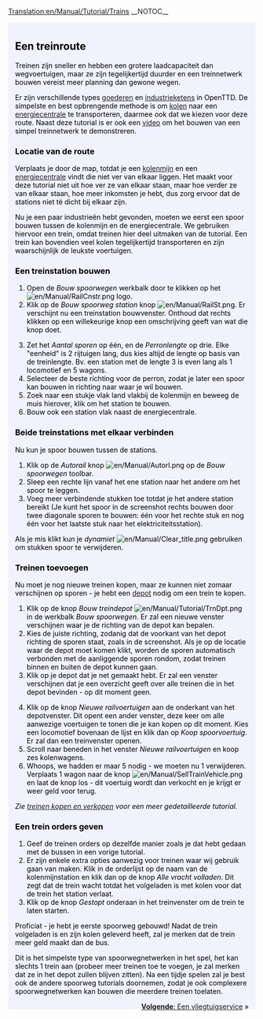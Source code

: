 [[Translation:en/Manual/Tutorial/Trains]]
{{nl/Vertaling|en/Manual/Tutorial/Trains|95}}
__NOTOC__
{{en/Tabs|5|3
|nl/Manual/Tutorial/Tutorial|1. Starten<!--
-->|nl/Manual/Tutorial/Bussen|2. Bussen<!--
-->|nl/Manual/Tutorial/Treinen|3. Treinen<!--
-->|nl/Manual/Tutorial/Vliegtuigen|4. Vliegtuigen<!--
-->|nl/Manual/Tutorial/Conclusie|5. Conclusie}}
<div style="padding:.5em 1em 1em 1em; border-top:none; background-color:#f1f2fe; color:#000;">
{{nl/Manual/Tutorial/Tutorial}}
==Een treinroute==
Treinen zijn sneller en hebben een grotere laadcapaciteit dan wegvoertuigen, maar ze zijn tegelijkertijd duurder en een treinnetwerk bouwen vereist meer planning dan gewone wegen.

Er zijn verschillende types [[nl/Manual/Base Set/Cargos/Goederen|goederen]] en [[nl/Manual/Industrie|industrie]]ketens in OpenTTD. De simpelste en best opbrengende methode is om [[nl/Manual/Base Set/Cargos/Kolen|kolen]] naar een [[nl/Manual/Base Set/Industries/Energiecentrale|energiecentrale]] te transporteren, daarmee ook dat we kiezen voor deze route. Naast deze tutorial is er ook een [http://www.cs.helsinki.fi/u/ihonkone/ottd_tut.ogg video] om het bouwen van een simpel treinnetwerk te demonstreren.

===Locatie van de route===
Verplaats je door de map, totdat je een [[nl/Manual/Base Set/Industries/Kolenmijn|kolenmijn]] en een [[nl/Manual/Base Set/Industries/Energiecentrale|energiecentrale]] vindt die niet ver van elkaar liggen. Het maakt voor deze tutorial niet uit hoe ver ze van elkaar staan, maar hoe verder ze van elkaar staan, hoe meer inkomsten je hebt, dus zorg ervoor dat de stations niet té dicht bij elkaar zijn.
{{en/Phototable|[[File:en/Manual/Tutorial/Tutorial1.png|400px]]|Een energiecentrale vlakbij een kolenmijn.|none}}

Nu je een paar industrieën hebt gevonden, moeten we eerst een spoor bouwen tussen de kolenmijn en de energiecentrale. We gebruiken hiervoor een trein, omdat treinen hier deel uitmaken van de tutorial. Een trein kan bovendien veel kolen tegelijkertijd transporteren en zijn waarschijnlijk de leukste voertuigen.

===Een treinstation bouwen===
{{en/Phototable|[[File:nl/Manual/Bouw spoorwegen.png]]|De ''Bouw spoorwegen'' werkbalk.|none|6=:}}
#Open de ''Bouw spoorwegen'' werkbalk door te klikken op het [[File:en/Manual/RailCnstr.png]] logo.
#Klik op de ''Bouw spoorweg station'' knop [[File:en/Manual/RailSt.png]]. Er verschijnt nu een treinstation bouwvenster. Onthoud dat rechts klikken op een willekeurige knop een omschrijving geeft van wat die knop doet.
{{en/Phototable|[[File:nl/Manual/Stationgui.png]]|Het stationskeuze venster.|none|6=:}}
<ol start="3">
<li>Zet het ''Aantal sporen'' op één, en de ''Perronlengte'' op drie. Elke "eenheid" is 2 rijtuigen lang, dus kies altijd de lengte op basis van de treinlengte. Bv. een station met de lengte 3 is even lang als 1 locomotief en 5 wagons.
<li>Selecteer de beste richting voor de perron, zodat je later een spoor kan bouwen in richting naar waar je wil bouwen.
<li> Zoek naar een stukje vlak land vlakbij de kolenmijn en beweeg de muis hierover, klik om het station te bouwen.
<li> Bouw ook een station vlak naast de energiecentrale.
</ol>
{{en/Phototable|[[File:en/Manual/Tutorial/Tutorial2.png|400px]]|Jouw stations vlak naast industrie.|none|6=:}}

===Beide treinstations met elkaar verbinden===
Nu kun je spoor bouwen tussen de stations.

#Klik op de  ''Autorail'' knop [[File:en/Manual/Autorl.png]] op de ''Bouw spoorwegen'' toolbar.
#Sleep een rechte lijn vanaf het ene station naar het andere om het spoor te leggen.
#Voeg meer verbindende stukken toe totdat je het andere station bereikt (Je kunt het spoor in de screenshot rechts bouwen door twee diagonale sporen te bouwen: één voor het rechte stuk en nog één voor het laatste stuk naar het elektriciteitsstation).
{{en/Phototable|[[File:en/Manual/Tutorial/Tutorial3.png|400px]]|Verbonden stations.|none|6=:}}

Als je mis klikt kun je ''dynamiet'' [[File:en/Manual/Clear title.png]] gebruiken om stukken spoor te verwijderen.

===Treinen toevoegen===
Nu moet je nog nieuwe treinen kopen, maar ze kunnen niet zomaar verschijnen op sporen - je hebt een [[nl/Depot|depot]] nodig om een trein te kopen.

#Klik op de knop ''Bouw treindepot'' [[File:en/Manual/Tutorial/TrnDpt.png]] in de werkbalk ''Bouw spoorwegen''. Er zal een nieuwe venster verschijnen waar je de richting van de depot kan bepalen.
#Kies de juiste richting, zodanig dat de voorkant van het depot richting de sporen staat, zoals in de screenshot. Als je op de locatie waar de depot moet komen klikt, worden de sporen automatisch verbonden met de aanliggende sporen rondom, zodat treinen binnen en buiten de depot kunnen gaan.
#Klik op je depot dat je net gemaakt hebt. Er zal een venster verschijnen dat je een overzicht geeft over alle treinen die in het depot bevinden - op dit moment geen.
{{en/Phototable|[[File:nl/Manual/Tutorial/Tutorial4.png|400px]]|Het depotvenster|none|6=:}}
<ol start="4">
<li>Klik op de knop ''Nieuwe railvoertuigen'' aan de onderkant van het depotvenster. Dit opent een ander venster, deze keer om alle aanwezige voertuigen te tonen die je kan kopen op dit moment. Kies een locomotief bovenaan de lijst en klik dan op ''Koop spoorvoertuig''. Er zal dan een treinvenster openen.
<li>Scroll naar beneden in het venster ''Nieuwe railvoertuigen'' en koop zes kolenwagens.
<li>Whoops, we hadden er maar 5 nodig - we moeten nu 1 verwijderen. Verplaats 1 wagon naar de knop [[File:en/Manual/SellTrainVehicle.png]] en laat de knop los - dit voertuig wordt dan verkocht en je krijgt er weer geld voor terug.
</ol>
''Zie [[nl/Manual/Treinen kopen en verkopen|treinen kopen en verkopen]] voor een meer gedetailleerde tutorial.''

===Een trein orders geven===
#Geef de treinen orders op dezelfde manier zoals je dat hebt gedaan met de bussen in een vorige tutorial.
#Er zijn enkele extra opties aanwezig voor treinen waar wij gebruik gaan van maken. Klik in de orderlijst op de naam van de kolenmijnstation en klik dan op de knop ''Alle vracht volladen''. Dit zegt dat de trein wacht totdat het volgeladen is met kolen voor dat de trein het station verlaat.
#Klik op de knop ''Gestopt'' onderaan in het treinvenster om de trein te laten starten.

Proficiat - je hebt je eerste spoorweg gebouwd! Nadat de trein volgeladen is en zijn kolen geleverd heeft, zal je merken dat de trein meer geld maakt dan de bus.

Dit is het simpelste type van spoorwegnetwerken in het spel, het kan slechts 1 trein aan (probeer meer treinen toe te voegen, je zal merken dat ze in het depot zullen blijven zitten). Na een tijdje spelen zal je best ook de andere spoorweg tutorials doornemen, zodat je ook complexere spoorwegnetwerken kan bouwen die meerdere treinen toelaten.

<span style="float: right">[[nl/Manual/Tutorial/Vliegtuigen|'''Volgende''': Een vliegtuigservice]] &raquo;</span>
</div>